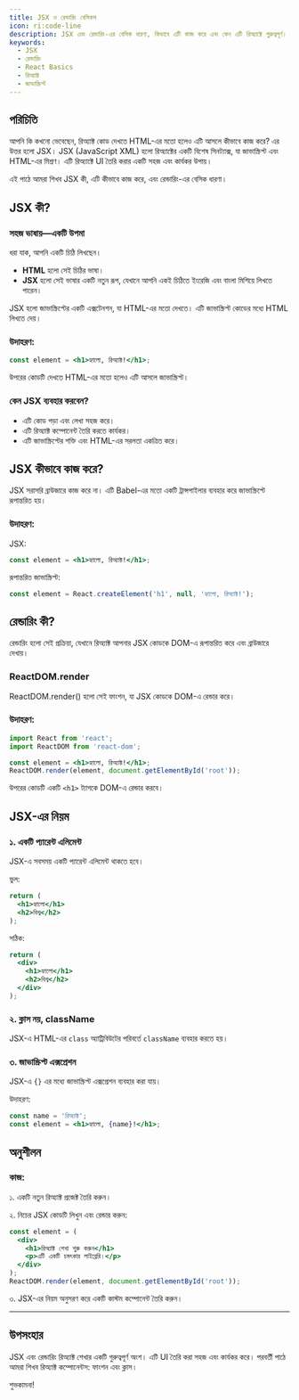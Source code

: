 ```yaml
---
title: JSX ও রেন্ডারিং বেসিকস
icon: ri:code-line
description: JSX এবং রেন্ডারিং-এর বেসিক ধারণা, কিভাবে এটি কাজ করে এবং কেন এটি রিঅ্যাক্টে গুরুত্বপূর্ণ।
keywords:
  - JSX
  - রেন্ডারিং
  - React Basics
  - রিঅ্যাক্ট
  - জাভাস্ক্রিপ্ট
---
```


## পরিচিতি

আপনি কি কখনো ভেবেছেন, রিঅ্যাক্ট কোড দেখতে HTML-এর মতো হলেও এটি আসলে কীভাবে কাজ করে? এর উত্তর হলো JSX। JSX (JavaScript XML) হলো রিঅ্যাক্টের একটি বিশেষ সিনট্যাক্স, যা জাভাস্ক্রিপ্ট এবং HTML-এর মিশ্রণ। এটি রিঅ্যাক্টে UI তৈরি করার একটি সহজ এবং কার্যকর উপায়।

এই পাঠে আমরা শিখব JSX কী, এটি কীভাবে কাজ করে, এবং রেন্ডারিং-এর বেসিক ধারণা।

## JSX কী?

### সহজ ভাষায়—একটি উপমা

ধরা যাক, আপনি একটি চিঠি লিখছেন।
- **HTML** হলো সেই চিঠির ভাষা।
- **JSX** হলো সেই ভাষার একটি নতুন রূপ, যেখানে আপনি একই চিঠিতে ইংরেজি এবং বাংলা মিশিয়ে লিখতে পারেন।

JSX হলো জাভাস্ক্রিপ্টের একটি এক্সটেনশন, যা HTML-এর মতো দেখতে। এটি জাভাস্ক্রিপ্ট কোডের মধ্যে HTML লিখতে দেয়।

### উদাহরণ:
```jsx
const element = <h1>হ্যালো, রিঅ্যাক্ট!</h1>;
```

উপরের কোডটি দেখতে HTML-এর মতো হলেও এটি আসলে জাভাস্ক্রিপ্ট।

### কেন JSX ব্যবহার করবেন?
- এটি কোড পড়া এবং লেখা সহজ করে।
- এটি রিঅ্যাক্ট কম্পোনেন্ট তৈরি করতে কার্যকর।
- এটি জাভাস্ক্রিপ্টের শক্তি এবং HTML-এর সরলতা একত্রিত করে।

## JSX কীভাবে কাজ করে?

JSX সরাসরি ব্রাউজারে কাজ করে না। এটি Babel-এর মতো একটি ট্রান্সপাইলার ব্যবহার করে জাভাস্ক্রিপ্টে রূপান্তরিত হয়।

### উদাহরণ:
JSX:
```jsx
const element = <h1>হ্যালো, রিঅ্যাক্ট!</h1>;
```

রূপান্তরিত জাভাস্ক্রিপ্ট:
```javascript
const element = React.createElement('h1', null, 'হ্যালো, রিঅ্যাক্ট!');
```

## রেন্ডারিং কী?

রেন্ডারিং হলো সেই প্রক্রিয়া, যেখানে রিঅ্যাক্ট আপনার JSX কোডকে DOM-এ রূপান্তরিত করে এবং ব্রাউজারে দেখায়।

### ReactDOM.render
ReactDOM.render() হলো সেই ফাংশন, যা JSX কোডকে DOM-এ রেন্ডার করে।

### উদাহরণ:
```jsx
import React from 'react';
import ReactDOM from 'react-dom';

const element = <h1>হ্যালো, রিঅ্যাক্ট!</h1>;
ReactDOM.render(element, document.getElementById('root'));
```

উপরের কোডটি একটি `<h1>` ট্যাগকে DOM-এ রেন্ডার করবে।

## JSX-এর নিয়ম

### ১. একটি প্যারেন্ট এলিমেন্ট
JSX-এ সবসময় একটি প্যারেন্ট এলিমেন্ট থাকতে হবে।

ভুল:
```jsx
return (
  <h1>হ্যালো</h1>
  <h2>বিশ্ব</h2>
);
```

সঠিক:
```jsx
return (
  <div>
    <h1>হ্যালো</h1>
    <h2>বিশ্ব</h2>
  </div>
);
```

### ২. ক্লাস নয়, className
JSX-এ HTML-এর `class` অ্যাট্রিবিউটের পরিবর্তে `className` ব্যবহার করতে হয়।

### ৩. জাভাস্ক্রিপ্ট এক্সপ্রেশন
JSX-এ `{}` এর মধ্যে জাভাস্ক্রিপ্ট এক্সপ্রেশন ব্যবহার করা যায়।

উদাহরণ:
```jsx
const name = 'রিঅ্যাক্ট';
const element = <h1>হ্যালো, {name}!</h1>;
```

## অনুশীলন

### কাজ:

১. একটি নতুন রিঅ্যাক্ট প্রজেক্ট তৈরি করুন।

২. নিচের JSX কোডটি লিখুন এবং রেন্ডার করুন:
```jsx
const element = (
  <div>
    <h1>রিঅ্যাক্ট শেখা শুরু করুন</h1>
    <p>এটি একটি চমৎকার লাইব্রেরি।</p>
  </div>
);
ReactDOM.render(element, document.getElementById('root'));
```

৩. JSX-এর নিয়ম অনুসরণ করে একটি কাস্টম কম্পোনেন্ট তৈরি করুন।

---

## উপসংহার

JSX এবং রেন্ডারিং রিঅ্যাক্ট শেখার একটি গুরুত্বপূর্ণ অংশ। এটি UI তৈরি করা সহজ এবং কার্যকর করে। পরবর্তী পাঠে আমরা শিখব রিঅ্যাক্ট কম্পোনেন্টস: ফাংশন এবং ক্লাস।

শুভকামনা!
